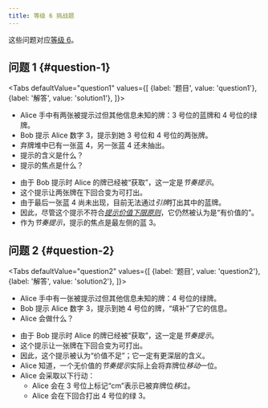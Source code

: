 ```yaml
---
title: 等级 6 挑战题
---
```




这些问题对应[等级 6](../level-6.mdx)。

## 问题 1 \{#question-1\}

<Tabs
  defaultValue="question1"
  values={[
    {label: '题目', value: 'question1'},
    {label: '解答', value: 'solution1'},
  ]}>
<TabItem value="question1">

- Alice 手中有两张被提示过但其他信息未知的牌：3 号位的蓝牌和 4 号位的绿牌。
- Bob 提示 Alice 数字 3，提示到她 3 号位和 4 号位的两张牌。
- 弃牌堆中已有一张蓝 4，另一张蓝 4 还未抽出。
- 提示的含义是什么？
- 提示的焦点是什么？

</TabItem>
<TabItem value="solution1">

- 由于 Bob 提示时 Alice 的牌已经被“获取”，这一定是*节奏提示*。
- 这个提示让两张牌在下回合变为可打出。
- 由于最后一张蓝 4 尚未出现，目前无法通过*引牌*打出其中的蓝牌。
- 因此，尽管这个提示不符合[_提示价值下限原则_](../beginner/minimum-clue-value-principle)，它仍然被认为是“有价值的”。
- 作为*节奏提示*，提示的焦点是最左侧的蓝 3。

</TabItem>
</Tabs>

<Question1 />

## 问题 2 \{#question-2\}

<Tabs
  defaultValue="question2"
  values={[
    {label: '题目', value: 'question2'},
    {label: '解答', value: 'solution2'},
  ]}>
<TabItem value="question2">

- Alice 手中有一张被提示过但其他信息未知的牌：4 号位的绿牌。
- Bob 提示 Alice 数字 3，提示到她 4 号位的牌，“填补”了它的信息。
- Alice 会做什么？

<Question2 />

</TabItem>
<TabItem value="solution2">

- 由于 Bob 提示时 Alice 的牌已经被“获取”，这一定是*节奏提示*。
- 这个提示让一张牌在下回合变为可打出。
- 因此，这个提示被认为“价值不足”；它一定有更深层的含义。
- Alice 知道，一个无价值的*节奏提示*实际上会将弃牌位*移动*一位。
- Alice 会采取以下行动：
  - Alice 会在 3 号位上标记“cm”表示已被弃牌位*移*过。
  - Alice 会在下回合打出 4 号位的绿 3。

<Solution2 />

</TabItem>
</Tabs>
